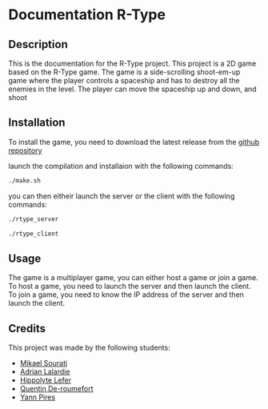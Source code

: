 # Documentation R-Type

## Description

This is the documentation for the R-Type project. This project is a 2D game based on the R-Type game. The game is a side-scrolling shoot-em-up game where the player controls a spaceship and has to destroy all the enemies in the level. The player can move the spaceship up and down, and shoot

## Installation

To install the game, you need to download the latest release from the [github repository](https://github.com/EpitechPromo2027/B-CPP-500-PAR-5-2-rtype-mikael.sourati)

launch the compilation and installaion with the following commands:

```bash
./make.sh
```

you can then eitheir launch the server or the client with the following commands:

```bash
./rtype_server
```

```bash
./rtype_client
```

## Usage

The game is a multiplayer game, you can either host a game or join a game. To host a game, you need to launch the server and then launch the client. To join a game, you need to know the IP address of the server and then launch the client.

## Credits

This project was made by the following students:

- [Mikael Sourati](https://github.com/YumikoooD)
- [Adrian Lalardie](https://github.com/AdrianLalardie)
- [Hippolyte Lefer](https://github.com/Hip-po)
- [Quentin De-roumefort](https://github.com/roumefort)
- [Yann Pires](https://github.com/Spyres78)
